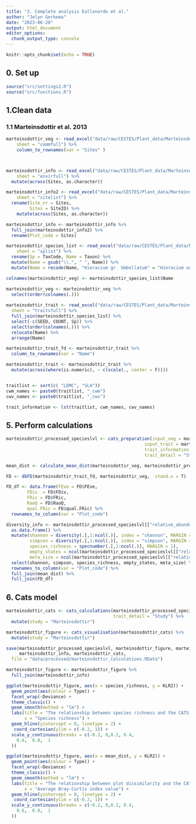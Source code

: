 ```yaml
---
title: "3. Complete analysis Eallonardo et al."
author: "Jelyn Gerkema"
date: "2023-06-20"
output: html_document
editor_options: 
  chunk_output_type: console
---
```


```r
knitr::opts_chunk$set(echo = TRUE)

```

## 0. Set up
```r
source("src/settings2.R")
source("src/functions.R")

```

## 1.Clean data


### 1.1 Marteinsdottir et al. 2013
```r

marteinsdottir_veg <- read_excel("data/raw/CESTES/Plant_data/Marteinsdottir2014_AJ.xlsx", 
    sheet = "commfull") %>%
    column_to_rownames(var = "Sites" )



marteinsdottir_info <- read_excel("data/raw/CESTES/Plant_data/Marteinsdottir2014_AJ.xlsx", 
    sheet = "envirfull") %>%
  mutate(across(Sites, as.character))

marteinsdottir_info2 <- read_excel("data/raw/CESTES/Plant_data/Marteinsdottir2014_AJ.xlsx", 
    sheet = "sitelist") %>%
  rename(Site_nr = Sites,
         Sites = SiteID) %>%
    mutate(across(Sites, as.character))

marteinsdottir_info <- marteinsdottir_info %>%
  full_join(marteinsdottir_info2) %>%
  rename(Plot_code = Sites) 

marteinsdottir_species_list <- read_excel("data/raw/CESTES/Plant_data/Marteinsdottir2014_AJ.xlsx", 
    sheet = "splist") %>%
  rename(Sp = TaxCode, Name = Taxon) %>%
  mutate(Name = gsub("\\.", " ", Name)) %>%
  mutate(Name = recode(Name, "Hieracium gr  Umbellatum" = "Hieracium umbellatum"))

colnames(marteinsdottir_veg) <- marteinsdottir_species_list$Name

marteinsdottir_veg <- marteinsdottir_veg %>%
  select(order(colnames(.)))
    
marteinsdottir_trait <- read_excel("data/raw/CESTES/Plant_data/Marteinsdottir2014_AJ.xlsx", 
  sheet = "traitsfull") %>%
  full_join(marteinsdottir_species_list) %>% 
  select(-c(SEED, COUNT, Sp)) %>%
  select(order(colnames(.))) %>%
  relocate(Name) %>%
  arrange(Name) 

marteinsdottir_trait_fd <- marteinsdottir_trait %>%
  column_to_rownames(var = "Name")

marteinsdottir_trait <- marteinsdottir_trait %>%
  mutate(across(where(is.numeric), ~ c(scale(., center = F)))) 


traitlist <- sort(c( "LDMC", "SLA"))
cwm_names <- paste0(traitlist, "_cwm")
cwv_names <- paste0(traitlist, "_cwv")

trait_information <- lst(traitlist, cwm_names, cwv_names)


``` 


## 5. Perform calculations
```r

marteinsdottir_processed_specieslvl <- cats_preparation(input_veg = marteinsdottir_veg, 
                                                     input_trait = marteinsdottir_trait, cutoff_value =  0.8, 
                                                     trait_information = trait_information, 
                                                     trait_detail = "Study")

mean_dist <- calculate_mean_dist(marteinsdottir_veg, marteinsdottir_processed_specieslvl)

FD <- dbFD(marteinsdottir_trait_fd, marteinsdottir_veg,  stand.x = T)

FD_df <- data.frame(FEve = FD$FEve,
        FDiv  = FD$FDiv,
        FRic = FD$FRic,
        RaoQ = FD$RaoQ,
        qual.FRic = FD$qual.FRic) %>%
  rownames_to_column(var = "Plot_code")

diversity_info <- marteinsdottir_processed_specieslvl[["relative_abundances"]][["matrix4traits_prop"]] %>% 
  as.data.frame() %>% 
  mutate(shannon = diversity(.[,1:ncol(.)], index = "shannon", MARGIN = 1, base = exp(1)),
         simpson = diversity(.[,1:ncol(.)], index = "simpson", MARGIN = 1, base =exp(1)),
         species_richness = specnumber(.[,1:ncol(.)], MARGIN = 1),
         empty_states = ncol(marteinsdottir_processed_specieslvl[["relative_abundances"]][["matrix4traits_prop"]]) - species_richness,
         meta_size = ncol(marteinsdottir_processed_specieslvl[["relative_abundances"]][["matrix4traits_prop"]])) %>%
  select(shannon, simpson, species_richness, empty_states, meta_size) %>% # base = exp(1) gives the shannon index a log e base
  rownames_to_column(var = "Plot_code") %>%
  full_join(mean_dist) %>%
  full_join(FD_df)


```



## 6. Cats model
```r

marteinsdottir_cats <- cats_calculations(marteinsdottir_processed_specieslvl, trait_information,
                                         trait_detail = "Study") %>%
  mutate(study = "Marteinsdottir")

marteinsdottir_figure <- cats_visualisation(marteinsdottir_cats) %>%
  mutate(study = "Marteinsdottir")

save(marteinsdottir_processed_specieslvl, marteinsdottir_figure, marteinsdottir_species_list, 
     marteinsdottir_info, marteinsdottir_cats,
  file = "data/processed/marteinsdottir_calculations.RData")

marteinsdottir_figure <- marteinsdottir_figure %>%
  full_join(marteinsdottir_info)

ggplot(marteinsdottir_figure, aes(x = species_richness, y = KLR2)) +
  geom_point(aes(colour = Type)) +
  facet_wrap(~Deviance) + 
  theme_classic() +
  geom_smooth(method = "lm") + 
  labs(title = "The relationship between species richness and the CATS decomposition - Marteinsdóttir and Eriksson, 2013",
       x = "Species richness") +
  geom_hline(yintercept = 0, linetype = 2) +
   coord_cartesian(ylim = c(-0.2, 1)) +
  scale_y_continuous(breaks = c(-0.2, 0,0.2, 0.4, 
    0.6,  0.8,  1
  )) 

ggplot(marteinsdottir_figure, aes(x = mean_dist, y = KLR2)) +
  geom_point(aes(colour = Type)) +
  facet_wrap(~Deviance) + 
  theme_classic() +
  geom_smooth(method = "lm") + 
  labs(title = "The relationship between plot dissimilarity and the CATS decomposition - Marteinsdóttir and Eriksson, 2013",
       x = "Average Bray-Curtis index value") +
  geom_hline(yintercept = 0, linetype = 2) +
   coord_cartesian(ylim = c(-0.2, 1)) +
  scale_y_continuous(breaks = c(-0.2, 0,0.2, 0.4, 
    0.6,  0.8,  1
  )) 


```
